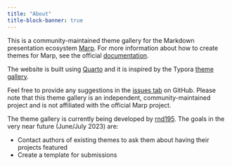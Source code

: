 ```yaml
---
title: "About"
title-block-banner: true
---
```


This is a community-maintained theme gallery for the Markdown presentation ecosystem [Marp](https://marp.app/). For more information about how to create themes for Marp, see the official [documentation](https://marpit.marp.app/theme-css).

The website is built using [Quarto](https://quarto.org/) and it is inspired by the Typora [theme gallery](https://theme.typora.io/).

Feel free to provide any suggestions in the [issues tab](https://github.com/rnd195/marp-community-themes/issues) on GitHub. Please note that this theme gallery is an independent, community-maintained project and is not affiliated with the official Marp project.

The theme gallery is currently being developed by [rnd195](https://github.com/rnd195/). The goals in the very near future (June/July 2023) are:

- Contact authors of existing themes to ask them about having their projects featured
- Create a template for submissions
